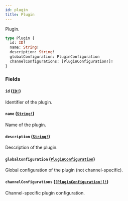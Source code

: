 ```yaml
---
id: plugin
title: Plugin
---
```


Plugin.

```graphql
type Plugin {
  id: ID!
  name: String!
  description: String!
  globalConfiguration: PluginConfiguration
  channelConfigurations: [PluginConfiguration!]!
}
```

### Fields

#### `id` ([`ID!`](/developer/api-reference/scalars/id))

Identifier of the plugin.

#### `name` ([`String!`](/developer/api-reference/scalars/string))

Name of the plugin.

#### `description` ([`String!`](/developer/api-reference/scalars/string))

Description of the plugin.

#### `globalConfiguration` ([`PluginConfiguration`](/developer/api-reference/objects/plugin-configuration))

Global configuration of the plugin (not channel-specific).

#### `channelConfigurations` ([`[PluginConfiguration!]!`](/developer/api-reference/objects/plugin-configuration))

Channel-specific plugin configuration.

